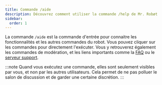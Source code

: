 ```yaml
---
title: Commande /aide
description: Découvrez comment utiliser la commande /help de Mr. Robøt pour afficher la liste des commandes disponibles.
sidebar:
  order: 1
---
```


La commande `/aide` est la commande d'entrée pour connaitre les fonctionnalités et les autres commandes du robot.
Vous pouvez cliquer sur les commandes pour directement l'exécuter.
Vous y retrouverez également les commandes de modération, et les liens importants comme la [FAQ](/getting-started/faq/) ou le [serveur support](https://mrrobot.app/discord).

:::note
Quand vous exécutez une commande, elles sont seulement visibles par vous, et non par les autres utilisateurs.
Cela permet de ne pas polluer le salon de discussion et de garder une certaine discrétion.
:::
